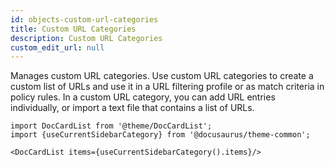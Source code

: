 ```yaml
---
id: objects-custom-url-categories
title: Custom URL Categories
description: Custom URL Categories
custom_edit_url: null
---
```




Manages custom URL categories. Use custom URL categories to create a custom list of URLs and use it in a URL filtering profile or as
match criteria in policy rules. In a custom URL category, you can add URL entries individually, or import a text file that contains a list of URLs.




```mdx-code-block
import DocCardList from '@theme/DocCardList';
import {useCurrentSidebarCategory} from '@docusaurus/theme-common';

<DocCardList items={useCurrentSidebarCategory().items}/>
```
      
